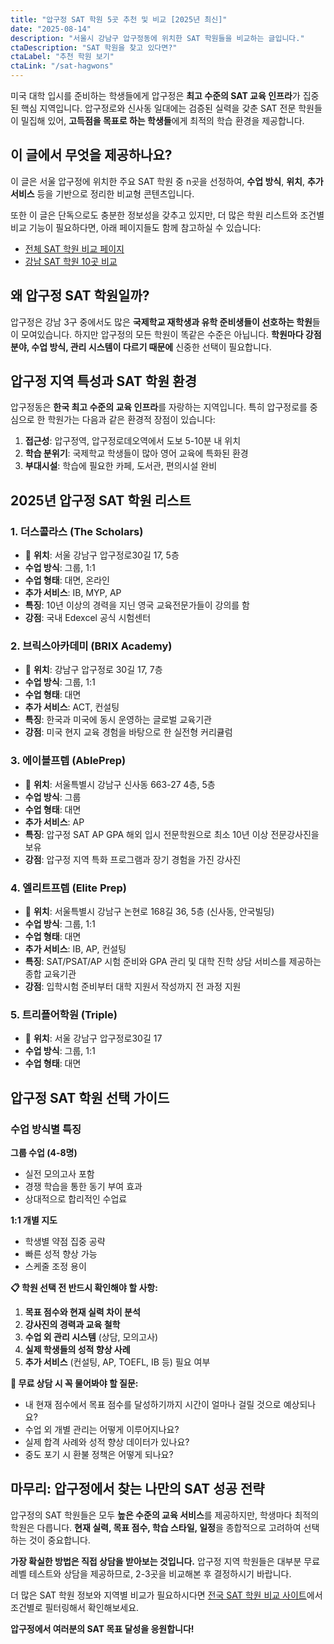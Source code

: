 ```yaml
---
title: "압구정 SAT 학원 5곳 추천 및 비교 [2025년 최신]"
date: "2025-08-14"
description: "서울시 강남구 압구정동에 위치한 SAT 학원들을 비교하는 글입니다."
ctaDescription: "SAT 학원을 찾고 있다면?"
ctaLabel: "추천 학원 보기"
ctaLink: "/sat-hagwons"
---
```


미국 대학 입시를 준비하는 학생들에게 압구정은 **최고 수준의 SAT 교육 인프라**가 집중된 핵심 지역입니다. 압구정로와 신사동 일대에는 검증된 실력을 갖춘 SAT 전문 학원들이 밀집해 있어, **고득점을 목표로 하는 학생들**에게 최적의 학습 환경을 제공합니다.

## 이 글에서 무엇을 제공하나요?

이 글은 서울 압구정에 위치한 주요 SAT 학원 중 n곳을 선정하여, **수업 방식**, **위치**, **추가 서비스** 등을 기반으로 정리한 비교형 콘텐츠입니다.

또한 이 글은 단독으로도 충분한 정보성을 갖추고 있지만, 더 많은 학원 리스트와 조건별 비교 기능이 필요하다면, 아래 페이지들도 함께 참고하실 수 있습니다:

- [전체 SAT 학원 비교 페이지](https://www.ibmaster.net/sat-hagwons)
- [강남 SAT 학원 10곳 비교](https://www.ibmaster.net/blog/SAT-hagwons-gangnam)

## 왜 압구정 SAT 학원일까?

압구정은 강남 3구 중에서도 많은 **국제학교 재학생과 유학 준비생들이 선호하는 학원**들이 모여있습니다.
하지만 압구정의 모든 학원이 똑같은 수준은 아닙니다. **학원마다 강점 분야, 수업 방식, 관리 시스템이 다르기 때문에** 신중한 선택이 필요합니다.

## 압구정 지역 특성과 SAT 학원 환경

압구정동은 **한국 최고 수준의 교육 인프라**를 자랑하는 지역입니다. 특히 압구정로를 중심으로 한 학원가는 다음과 같은 환경적 장점이 있습니다:

1. **접근성**: 압구정역, 압구정로데오역에서 도보 5-10분 내 위치
2. **학습 분위기**: 국제학교 학생들이 많아 영어 교육에 특화된 환경
3. **부대시설**: 학습에 필요한 카페, 도서관, 편의시설 완비

## 2025년 압구정 SAT 학원 리스트

### 1. **더스콜라스 (The Scholars)**
- 📍 **위치**: 서울 강남구 압구정로30길 17, 5층
- **수업 방식**: 그룹, 1:1
- **수업 형태**: 대면, 온라인
- **추가 서비스**: IB, MYP, AP
- **특징**: 10년 이상의 경력을 지닌 영국 교육전문가들이 강의를 함
- **강점**: 국내 Edexcel 공식 시험센터

### 2. **브릭스아카데미 (BRIX Academy)**
- 📍 **위치**: 강남구 압구정로 30길 17, 7층
- **수업 방식**: 그룹, 1:1
- **수업 형태**: 대면
- **추가 서비스**: ACT, 컨설팅
- **특징**: 한국과 미국에 동시 운영하는 글로벌 교육기관
- **강점**: 미국 현지 교육 경험을 바탕으로 한 실전형 커리큘럼

### 3. **에이블프렙 (AblePrep)**
- 📍 **위치**: 서울특별시 강남구 신사동  663-27 4층, 5층
- **수업 방식**: 그룹
- **수업 형태**: 대면
- **추가 서비스**: AP
- **특징**: 압구정 SAT AP GPA 해외 입시 전문학원으로 최소 10년 이상 전문강사진을 보유
- **강점**: 압구정 지역 특화 프로그램과 장기 경험을 가진 강사진

### 4. **엘리트프렙 (Elite Prep)**
- 📍 **위치**: 서울특별시 강남구 논현로 168길 36, 5층 (신사동, 안국빌딩)
- **수업 방식**: 그룹, 1:1
- **수업 형태**: 대면
- **추가 서비스**: IB, AP, 컨설팅
- **특징**: SAT/PSAT/AP 시험 준비와 GPA 관리 및 대학 진학 상담 서비스를 제공하는 종합 교육기관
- **강점**: 입학시험 준비부터 대학 지원서 작성까지 전 과정 지원

### 5. **트리플어학원 (Triple)**
- 📍 **위치**: 서울 강남구 압구정로30길 17
- **수업 방식**: 그룹, 1:1
- **수업 형태**: 대면

## 압구정 SAT 학원 선택 가이드

### **수업 방식별 특징**

**그룹 수업 (4-8명)**
- 실전 모의고사 포함
- 경쟁 학습을 통한 동기 부여 효과
- 상대적으로 합리적인 수업료

**1:1 개별 지도**
- 학생별 약점 집중 공략
- 빠른 성적 향상 가능
- 스케줄 조정 용이

**📋 학원 선택 전 반드시 확인해야 할 사항:**

1. **목표 점수와 현재 실력 차이 분석**
2. **강사진의 경력과 교육 철학**
3. **수업 외 관리 시스템** (상담, 모의고사)
4. **실제 학생들의 성적 향상 사례**
5. **추가 서비스** (컨설팅, AP, TOEFL, IB 등) 필요 여부

**🎯 무료 상담 시 꼭 물어봐야 할 질문:**
- 내 현재 점수에서 목표 점수를 달성하기까지 시간이 얼마나 걸릴 것으로 예상되나요?
- 수업 외 개별 관리는 어떻게 이루어지나요?
- 실제 합격 사례와 성적 향상 데이터가 있나요?
- 중도 포기 시 환불 정책은 어떻게 되나요?

## 마무리: 압구정에서 찾는 나만의 SAT 성공 전략

압구정의 SAT 학원들은 모두 **높은 수준의 교육 서비스**를 제공하지만, 학생마다 최적의 학원은 다릅니다. **현재 실력, 목표 점수, 학습 스타일, 일정**을 종합적으로 고려하여 선택하는 것이 중요합니다.

**가장 확실한 방법은 직접 상담을 받아보는 것입니다.** 압구정 지역 학원들은 대부분 무료 레벨 테스트와 상담을 제공하므로, 2-3곳을 비교해본 후 결정하시기 바랍니다.

더 많은 SAT 학원 정보와 지역별 비교가 필요하시다면 [전국 SAT 학원 비교 사이트](https://www.ibmaster.net/sat-hagwons)에서 조건별로 필터링해서 확인해보세요.

**압구정에서 여러분의 SAT 목표 달성을 응원합니다!**